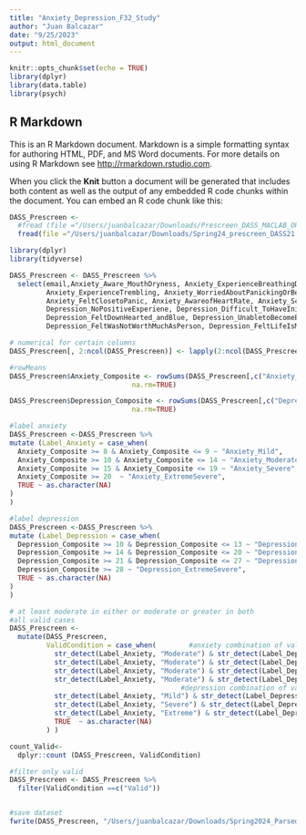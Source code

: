 ```yaml
---
title: "Anxiety_Depression_F32_Study"
author: "Juan Balcazar"
date: "9/25/2023"
output: html_document
---
```


```r
knitr::opts_chunk$set(echo = TRUE)
library(dplyr)
library(data.table)
library(psych)
```

## R Markdown

This is an R Markdown document. Markdown is a simple formatting syntax for authoring HTML, PDF, and MS Word documents. For more details on using R Markdown see <http://rmarkdown.rstudio.com>.

When you click the **Knit** button a document will be generated that includes both content as well as the output of any embedded R code chunks within the document. You can embed an R code chunk like this:

```r
DASS_Prescreen <- 
  #fread (file ="/Users/juanbalcazar/Downloads/Prescreen_DASS_MACLAB_ORR.csv")
  fread(file ="/Users/juanbalcazar/Downloads/Spring24_prescreen_DASS21.csv")
```


```r
library(dplyr)
library(tidyverse)

DASS_Prescreen <- DASS_Prescreen %>%
  select(email,Anxiety_Aware_MouthDryness, Anxiety_ExperienceBreathingDifficult,
         Anxiety_ExperienceTrembling, Anxiety_WorriedAboutPanickingOrBeingFool,
         Anxiety_FeltClosetoPanic, Anxiety_AwareofHeartRate, Anxiety_ScaredWithoutGoodReason, 
         Depression_NoPositiveExperiene, Depression_Difficult_ToHaveInitiative, Depression_NothingToLookForwardTo,
         Depression_FeltDownHearted_andBlue, Depression_UnabletoBecomeEnthusiastic,
         Depression_FeltWasNotWorthMuchAsPerson, Depression_FeltLifeIsMeaningless)
```

```r
# numerical for certain columns
DASS_Prescreen[, 2:ncol(DASS_Prescreen)] <- lapply(2:ncol(DASS_Prescreen), function(x) as.numeric(DASS_Prescreen[[x]]))

#rowMeans
DASS_Prescreen$Anxiety_Composite <- rowSums(DASS_Prescreen[,c("Anxiety_Aware_MouthDryness","Anxiety_ExperienceBreathingDifficult","Anxiety_ExperienceTrembling","Anxiety_WorriedAboutPanickingOrBeingFool", "Anxiety_FeltClosetoPanic", "Anxiety_AwareofHeartRate", "Anxiety_ScaredWithoutGoodReason")], 
                              na.rm=TRUE)

DASS_Prescreen$Depression_Composite <- rowSums(DASS_Prescreen[,c("Depression_NoPositiveExperiene","Depression_Difficult_ToHaveInitiative","Depression_NothingToLookForwardTo", "Depression_FeltDownHearted_andBlue", "Depression_UnabletoBecomeEnthusiastic", "Depression_FeltWasNotWorthMuchAsPerson", "Depression_FeltLifeIsMeaningless")], 
                              na.rm=TRUE)
```
```r
  
#label anxiety
DASS_Prescreen <-DASS_Prescreen %>%
mutate (Label_Anxiety = case_when(
  Anxiety_Composite >= 8 & Anxiety_Composite <= 9 ~ "Anxiety_Mild", 
  Anxiety_Composite >= 10 & Anxiety_Composite <= 14 ~ "Anxiety_Moderate", 
  Anxiety_Composite >= 15 & Anxiety_Composite <= 19 ~ "Anxiety_Severe", 
  Anxiety_Composite >= 20  ~ "Anxiety_ExtremeSevere",
  TRUE ~ as.character(NA)
)
)

#label depression
DASS_Prescreen <-DASS_Prescreen %>%
mutate (Label_Depression = case_when(
  Depression_Composite >= 10 & Depression_Composite <= 13 ~ "Depression_Mild", 
  Depression_Composite >= 14 & Depression_Composite <= 20 ~ "Depression_Moderate", 
  Depression_Composite >= 21 & Depression_Composite <= 27 ~ "Depression_Severe", 
  Depression_Composite >= 28 ~ "Depression_ExtremeSevere",
  TRUE ~ as.character(NA)
)
)

```

```r
# at least moderate in either or moderate or greater in both
#all valid cases
DASS_Prescreen <-
  mutate(DASS_Prescreen,
         ValidCondition = case_when(        #anxiety combination of valid cases
           str_detect(Label_Anxiety, "Moderate") & str_detect(Label_Depression, "Moderate") ~ "Valid", 
           str_detect(Label_Anxiety, "Moderate") & str_detect(Label_Depression, "Mild") ~ "Valid", 
           str_detect(Label_Anxiety, "Moderate") & str_detect(Label_Depression, "Severe") ~ "Valid", 
           str_detect(Label_Anxiety, "Moderate") & str_detect(Label_Depression, "Extreme") ~ "Valid", 
                                          #depression combination of valid cases 
           str_detect(Label_Anxiety, "Mild") & str_detect(Label_Depression, "Moderate") ~ "Valid", 
           str_detect(Label_Anxiety, "Severe") & str_detect(Label_Depression, "Moderate") ~ "Valid", 
           str_detect(Label_Anxiety, "Extreme") & str_detect(Label_Depression, "Moderate") ~ "Valid", 
           TRUE  ~ as.character(NA)
         ) )

count_Valid<-
  dplyr::count (DASS_Prescreen, ValidCondition)

#filter only valid
DASS_Prescreen <- DASS_Prescreen %>% 
  filter(ValidCondition ==c("Valid"))


#save dataset
fwrite(DASS_Prescreen, "/Users/juanbalcazar/Downloads/Spring2024_Parsed_Prescreen_DASS_MACLAB_ORR.csv")
```